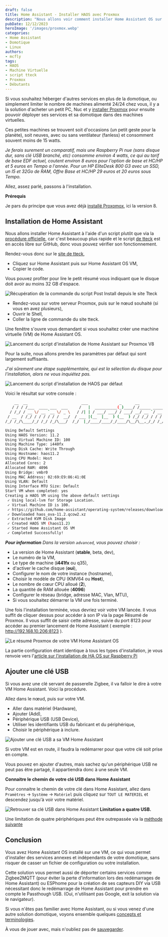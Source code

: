 ```yaml
---
draft: false
title: Home Assistant - Installer HAOS avec Proxmox
description: "Nous allons voir comment installer Home Assistant OS sur Proxmox dans une machine virtuelle (VM)"
pubDate: 12/12/2023
heroImage: '/images/proxmox.webp'
categories: 
- Home Assistant
- Domotique
- Linux
authors: 
- mcfly
tags:
- HAOS
- Machine Virtuelle
- script tteck
- Proxmox
- Débutants
---
```

Si vous souhaitez héberger d'autres services en plus de la domotique, ou simplement limiter le nombre de machines alimenté 24/24 chez vous, il y a la solution d'acheter un petit PC, Nuc et y [installer Proxmox](/blog/proxmox_installation) pour ensuite pouvoir déployer ses services et sa domotique dans des machines virtuelles.

Ces petites machines se trouvent soit d'occasions (un petit geste pour la planète), soit neuves, avec ou sans ventilateur (fanless) et consomment souvent moins de 15 watts.

*Je ferais surement un comparatif, mais une Raspberry Pi nue (sans disque dur, sans clé USB branché, etc) consomme environ 4 watts, ce qui au tarif de base EDF actuel, coutent environ 8 euros pour l'option de base et HC/HP et 5 euros en Tempo a l'année.*
*Pour un HP EliteDesk 800 G3 avec un SSD, un I5 et 32Go de RAM, Offre Base et HC/HP 29 euros et 20 euros sous Tempo.*


Allez, assez parlé, passons à l'installation.

**Prérequis**

Je pars du principe que vous avez déjà [installé Proxomox](/blog/proxmox_installation), ici la version 8.


## Installation de Home Assistant

Nous allons installer Home Assistant à l'aide d'un script plutôt que via la [procédure officielle](https://www.home-assistant.io/installation/linux), car c'est beaucoup plus rapide et le script [de tteck](https://tteck.github.io/Proxmox/) est en accès libre sur GitHub, donc vous pouvez vérifier son fonctionnement.

Rendez-vous donc sur le [site de tteck](https://tteck.github.io/Proxmox/), 
* Cliquez sur Home Assistant puis sur Home Assistant OS VM,
* Copier le code.

Vous pouvez profiter pour lire le petit résumé vous indiquant que le disque doit avoir au moins 32 GB d'espace.

![Récupération de la commande du script Post Install depuis le site Tteck](./img/tteck_copy_commande.gif "Récupération de la commande du script Post Install depuis le site Tteck")

* Rendez-vous sur votre serveur Proxmox, puis sur le nœud souhaité (si vous en avez plusieurs),
* Ouvrir le Shell,
* Coller la ligne de commande du site tteck.

Une fenêtre s'ouvre vous demandant si vous souhaitez créer une machine virtuelle (VM) de Home Assistant OS.

![Lancement du script d'installation de Home Assistant sur Proxmox V8](./img/lancement_script_haos_proxmox_v8.gif  "Lancement du script d'installation de Home Assistant sur Proxmox V8")

Pour la suite, nous allons prendre les paramètres par défaut qui sont largement suffisants.

*J'ai sûrement une étape supplémentaire, qui est la sélection du disque pour l'installation, alors ne vous inquiétez pas.*

![Lancement du script d'installation de HAOS par défaut](./img/lancement_script_haos_defaut.gif "Lancement du script d'installation de HAOS par défaut")

Voici le résultat sur votre console :
```bash
    __  __                        ___              _      __              __     ____  _____
   / / / /___  ____ ___  ___     /   |  __________(_)____/ /_____ _____  / /_   / __ \/ ___/
  / /_/ / __ \/ __ `__ \/ _ \   / /| | / ___/ ___/ / ___/ __/ __ `/ __ \/ __/  / / / /\__ \
 / __  / /_/ / / / / / /  __/  / ___ |(__  |__  ) (__  ) /_/ /_/ / / / / /_   / /_/ /___/ /
/_/ /_/\____/_/ /_/ /_/\___/  /_/  |_/____/____/_/____/\__/\__,_/_/ /_/\__/   \____//____/

Using Default Settings
Using HAOS Version: 11.2
Using Virtual Machine ID: 100
Using Machine Type: i440fx
Using Disk Cache: Write Through
Using Hostname: haos11.2
Using CPU Model: Host
Allocated Cores: 2
Allocated RAM: 4096
Using Bridge: vmbr0
Using MAC Address: 02:69:E9:86:41:0E
Using VLAN: Default
Using Interface MTU Size: Default
Start VM when completed: yes
Creating a HAOS VM using the above default settings
 ✓ Using local-lvm for Storage Location.
 ✓ Virtual Machine ID is 100.
 ✓ https://github.com/home-assistant/operating-system/releases/download/11.2/haos_ova-11.2.qcow2.xz
 ✓ Downloaded haos_ova-11.2.qcow2.xz
 ✓ Extracted KVM Disk Image
 ✓ Created HAOS VM (haos11.2)
 ✓ Started Home Assistant OS VM
 ✓ Completed Successfully!
```
_**Pour information** Dans la version `advanced`, vous pouvez choisir :_
* La version de Home Assistant (**stable**, beta, dev),
* Le numéro de la VM,
* Le type de machine (**i441fx** ou q35),
* d'activer le cache disque (**oui**),
* Configurer le nom de votre instance (hostname),
* Choisir le modèle de CPU (KMV64 ou **Host**),
* Le nombre de cœur CPU alloué (**2**),
* La quantité de RAM allouée (**4096**)
* Configurer le réseau (bridge, adresse MAC, Vlan, MTU),
* Si vous souhaitez démarrer la VM une fois terminé.

Une fois l'installation terminée, vous devriez voir votre VM lancée. Il vous suffit de cliquer dessus pour accéder à son IP via la page Résumé de Proxmox.
Il vous suffit de saisir cette adresse, suivie du port 8123 pour accéder au premier lancement de Home Assistant ( exemple : http://192.168.10.206:8123 ).

![Le résumé Proxmox de votre VM Home Assistant OS](./img/vm_haos_resume.png "Le résumé Proxmox de votre VM Home Assistant OS")


La partie configuration étant identique à tous les types d'installation, je vous renvoie vers l'[article sur l'installation de HA OS sur Raspberry Pi](/blog/ha_haos_installation/#Première-configuration)

## Ajouter une clé USB

Si vous avez une clé servant de passerelle Zigbee, il va falloir le dire à votre VM Home Assistant. Voici la procédure.

Allez dans le nœud, puis sur votre VM.
* Aller dans matériel (Hardware),
* Ajouter (Add),
* Périphérique USB (USB Device),
* Utiliser les identifiants USB du fabricant et du périphérique,
* Choisir le périphérique à inclure.

![Ajouter une clé USB a sa VM Home Assistant](./img/ajouter_usb_vm_proxmox_v8.gif)

Si votre VM est en route, il faudra la redémarrer pour que votre clé soit prise en compte.

Vous pouvez en ajouter d'autres, mais sachez qu'un périphérique USB ne peut pas être partagé, il appartiendra donc à une seule VM.

**Connaitre le chemin de votre clé USB dans Home Assistant**

Pour connaitre le chemin de votre clé dans Home Assistant, allez dans `Pramètres` -> `Système` -> `Matériel` puis cliquez sur `TOUT LE MATERIEL` et descendez jusqu'à voir votre matériel.

![Retrouver sa clé USB dans Home Assistant](./img/rechercher_usb_vm_home_assistant.gif) 
**Limitation a quatre USB.**

Une limitation de quatre périphériques peut être outrepassée via la [méthode suivante](https://forum.proxmox.com/threads/limit-for-usb-devices.89774/)

## Conclusion

Vous avez Home Assistant OS installé sur une VM, ce qui vous permet d'installer des services annexes et indépendants de votre domotique, sans risquer de casser un fichier de configuration ou votre installation.

Cette solution vous permet aussi de déporter certains services comme Zigbee2MQTT (pour éviter la perte d'information lors des redémarrages de Home Assistant) ou ESPhome pour la création de ses capteurs DIY via USB nécessitant donc le redémarrage de Home Assistant pour prendre en compte le Passthough USB. (Oui, n'utilisant pas Google, exit la solution via le navigateur).

Si vous n'êtes pas familier avec Home Assistant, ou si vous venez d'une autre solution domotique, voyons ensemble quelques [concepts et terminologies](/blog/ha_concepts_terminologie).

À vous de jouer avec, mais n'oubliez pas de [sauvegarder](/blog/ha_backups).